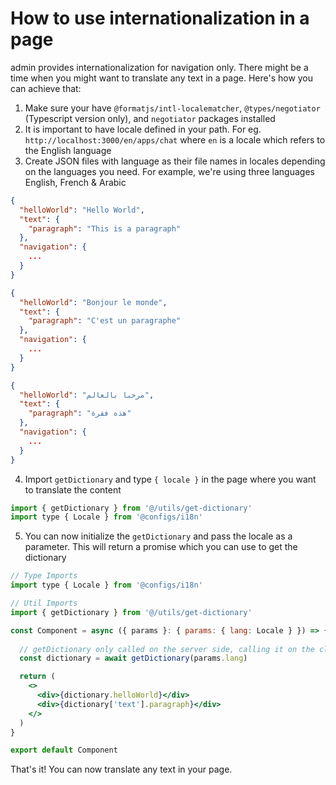 # How to use internationalization in a page


<TemplateName /> admin provides internationalization for navigation only. There might be a time when you might want to translate any text in a page. Here's how you can achieve that:

1. Make sure your have `@formatjs/intl-localematcher`, `@types/negotiator` (Typescript version only), and `negotiator` packages installed
2. It is important to have locale defined in your path. For eg. `http://localhost:3000/en/apps/chat` where `en` is a locale which refers to the English language
3. Create JSON files with language as their file names in locales depending on the languages you need. For example, we're using three languages English, French & Arabic

  ```json title="en.json"
  {
    "helloWorld": "Hello World",
    "text": {
      "paragraph": "This is a paragraph"
    },
    "navigation": {
      ...
    }
  }
  ```

  ```json title="fr.json"
  {
    "helloWorld": "Bonjour le monde",
    "text": {
      "paragraph": "C'est un paragraphe"
    },
    "navigation": {
      ...
    }
  }
  ```

  ```json title="ar.json"
  {
    "helloWorld": "مرحبا بالعالم",
    "text": {
      "paragraph": "هذه فقرة"
    },
    "navigation": {
      ...
    }
  }
  ```

4. Import `getDictionary` and type `{ locale }` in the page where you want to translate the content

  ```jsx
  import { getDictionary } from '@/utils/get-dictionary'
  import type { Locale } from '@configs/i18n'
  ```

5. You can now initialize the `getDictionary` and pass the locale as a parameter. This will return a promise which you can use to get the dictionary

  ```jsx
  // Type Imports
  import type { Locale } from '@configs/i18n'

  // Util Imports
  import { getDictionary } from '@/utils/get-dictionary'

  const Component = async ({ params }: { params: { lang: Locale } }) => {
    
    // getDictionary only called on the server side, calling it on the client side will throw an error
    const dictionary = await getDictionary(params.lang)

    return (
      <>
        <div>{dictionary.helloWorld}</div>
        <div>{dictionary['text'].paragraph}</div>
      </>
    )
  }

  export default Component
  ```

That's it! You can now translate any text in your page.
